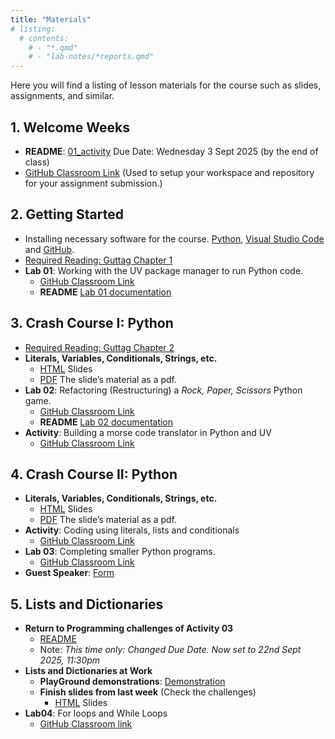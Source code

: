```yaml
---
title: "Materials"
# listing:
  # contents:
    # - "*.qmd"
    # - "lab-notes/*reports.qmd"
---
```

Here you will find a listing of lesson materials for the course such as slides, assignments, and similar.

<!-- ![](../graphics/levelup.png){width=10%} -->

## 1. Welcome Weeks
<!-- - _Specification Lab: CLI vs Script vs Notebook_ (20 Points)   -->
- **README**: [01_activity](https://github.com/CMPSC101Fall2025DataStructures/01_activity_maze/blob/main/README.md)
  Due Date: Wednesday 3 Sept 2025 (by the end of class)
- [GitHub Classroom Link](https://classroom.github.com/a/Xr8c08jx) (Used to setup your workspace and repository for your assignment submission.)

## 2. Getting Started

- Installing necessary software for the course. [Python](https://www.python.org/), [Visual Studio Code](https://code.visualstudio.com/download) and [GitHub](https://github.com/git-guides/install-git).
- [Required Reading: Guttag Chapter 1](https://mitpress.ublish.com/ebook/itcapup3-preview/12609/1)
- **Lab 01**: Working with the UV package manager to run Python code.
  - [GitHub Classroom Link](https://classroom.github.com/a/zVISbjta) 
  - **README** [Lab 01 documentation](https://github.com/CMPSC101Fall2025DataStructures/01_lab/blob/main/README.md)

## 3. Crash Course I: Python

- [Required Reading: Guttag Chapter 2](https://mitpress.ublish.com/ebook/itcapup3-preview/12609/11)
- **Literals, Variables, Conditionals, Strings, etc. ** 
  - [HTML](3_i_introToPython_solutions.html) Slides
  -  [PDF](3_i_introToPython_solutions.pdf) The slide's material as a pdf.
- **Lab 02**: Refactoring (Restructuring) a *Rock, Paper, Scissors* Python game.
  - [GitHub Classroom Link](https://classroom.github.com/a/whuXaH09) 
  - **README** [Lab 02 documentation](https://github.com/CMPSC101Fall2025DataStructures/lab02/blob/main/README.md)
- **Activity**: Building a morse code translator in Python and UV
  - [GitHub Classroom Link](https://classroom.github.com/a/J49gcN2d)

## 4. Crash Course II: Python

- **Literals, Variables, Conditionals, Strings, etc. ** 
  - [HTML](3_ii_introToPython.html) Slides
  -  [PDF](3_ii_introToPython_solutions.pdf) The slide's material as a pdf.
- **Activity**: Coding using literals, lists and conditionals
  - [GitHub Classroom Link](https://classroom.github.com/a/NVL_RB-3)
- **Lab 03**: Completing smaller Python programs.
  - [GitHub Classroom Link](https://classroom.github.com/a/9c1qDmys)
- **Guest Speaker**: [Form](https://forms.gle/23A5b3JvvwNA8NDe8)
  
## 5. Lists and Dictionaries
- **Return to Programming challenges of Activity 03**
    -  [README](https://github.com/CMPSC101Fall2025DataStructures/03-activity/blob/main/README.md)
    -  Note: *This time only: Changed Due Date.  Now set to 22nd Sept 2025, 11:30pm*
- **Lists and Dictionaries at Work**  
  - **PlayGround demonstrations**: [Demonstration](../playground/06_listAndDictionaries.qmd)
  - **Finish slides from last week** (Check the challenges)
    - [HTML](3_ii_introToPython.html) Slides
- **Lab04**: For loops and While Loops
  - [GitHub Classroom link](https://classroom.github.com/a/zRXBQrSJ)

<!-- - **Lab 01**: Working with the UV package manager to run Python code. -->
  <!-- - [GitHub Classroom Link](https://classroom.github.com/a/zVISbjta)  -->
  <!-- - **README** [Lab 01 documentation](https://github.com/CMPSC101Fall2025DataStructures/01_lab/blob/main/README.md) -->
  